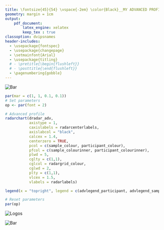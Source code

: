 ---
title: \fontsize{45}{54} \vspace{-2em} \color{Black}__MY ADVANCED PROFILE__
geometry: margin = 1cm
output:
    pdf_document:
        latex_engine: xelatex
        keep_tex : true
classoption: dvipsnames
header-includes:
  - \usepackage{fontspec}
  - \usepackage{changepage}
  - \setmainfont{Arial}
  - \usepackage{titling}
  # - \pretitle{\begin{flushleft}}
  # - \posttitle{\end{flushleft}}
  - \pagenumbering{gobble}
---
<!-- Decision-Making Profile
22.02.2022 -->
\vspace{-3.3em}

![Bar](bar.png){height=20%)}\

```{r chunk1, echo = FALSE, warning = FALSE, fig.align = "center", fig.width = 11, fig.height = 8}
par(mar = c(1, 1, 0.1, 0.1))
# Set parameters
op <- par(font = 2)

# Advanced profile
radarchart(dradar_adv,
           axistype = 1,
           caxislabels = radarcenterlabels,
           axislabcol = "black",
           calcex = 1.4,
           centerzero = TRUE,
           pcol = c(sample_colour, participant_colour),
           pfcol = c(sample_colourinner, participant_colourinner),
           plwd = 5,
           cglty = c(1,1),
           cglcol = radargrid_colour,
           cglwd = 2,
           plty = c(1,1),
           vlcex = 1.5,
           vlabels = radarlabels)

legend(x = "topright", legend = c(advlegend_participant, advlegend_sample), bty = "n", pch = 20, col = c(participant_colour, sample_colour), cex = 1.2, pt.cex = 4)

# Reset parameters
par(op)
```
\begin{adjustwidth}{50pt}{50pt}
This graph shows how you have scored in comparison to the average febfaster who took part in the study (shown in yellow). Your score and the average febfaster's score is shown in relation to a normative Australian sample, taken from a BrainPark research study. For example, if your risk-taking score is 75 and the febfaster average score is 60 that means your risk-taking propensity is higher than 75 per cent of Australians but only 15 per cent higher than the average febfaster. These scores are based on your responses on the day and may change over time or in differing circumstances.
\end{adjustwidth}

![Logos](logo.png)\

![Bar](bar.png)\
